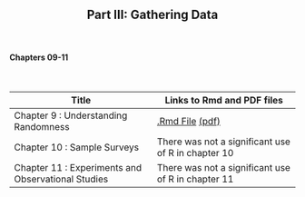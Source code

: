 <h2>
<center>
Part III: Gathering Data
</center>
</h2>


</br>
<h4><right>Chapters 09-11</right></h4>
</br>

Title  | Links to Rmd and PDF files
------------- | -------------
Chapter 9 : Understanding Randomness | <a href='files/Chapter09.Rmd'>.Rmd File</a> <a href='files/Chapter09.pdf'>(pdf)</a>
Chapter 10 : Sample Surveys | There was not a significant use of R in chapter 10
Chapter 11 : Experiments and Observational Studies | There was not a significant use of R in chapter 11
